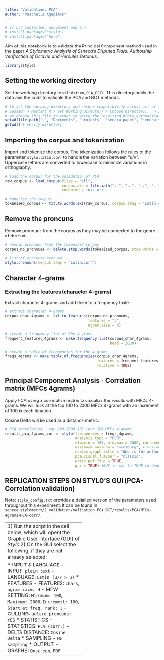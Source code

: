 ```yaml
---
title: 'Validation: PCA'
author: "Paschalis Agapitos"
---
```


```r
# if not installed, uncomment and run
# install.packages("stylo")
# install.packages("here")
```
Aim of this notebook is to validate the Principal Component method used in the paper *A Stylometric Analysis of Seneca's Disputed Plays: Authorship Verification of Octavia and Hercules Oetaeus*.

```r
library(stylo)
```

## Setting the working directory

Set the working directory to `validation_PCA_BCT/`. This directory holds the data and the code to validate the PCA and BCT methods.

```r
# to set the working directory and ensure compatibility across all of the operating systems (IF THE CODE BELOW DOES NOT RAISE ANY ERROR):
# Session > Restart R > Set Working Directory > Choose Directory... > set to `seneca_stylometry/2_validation/validation_PCA_BCT/results/PCA/MFCs-4grams/PCA-corr/`
# we choose this file in order to write the resulting plots automatically there
setwd(file.path("~", "Documents", "projects", "seneca_paper", "seneca_stylometry", "2_validation", "validation_PCA_BCT", "results", "PCA", "MFCs-4grams", "PCA-corr"))
getwd() # verify directory
```

## Importing the corpus and tokenization
Import and tokenize the corpus. The tokenization follows the rules of the parameter `stylo.Latin.corr` to handle the variation between "u/v". Uppercase letters are converted to lowercase to minimize variations in orthography.
```r
# load the corpus for the validation of PCA
raw_corpus <- load.corpus(files = "all", 
                          corpus.dir = file.path("..", "..", "..", "..", "..", "validation_corpora", "validation_corpus_PCA"), 
                          encoding = "UTF-8")

# tokenize the corpus
tokenized_corpus <- txt.to.words.ext(raw_corpus, corpus.lang = "Latin.corr", preserve.case = FALSE)
```

## Remove the pronouns
Remove pronouns from the corpus as they may be connected to the genre of the text.
```r
# remove pronouns from the tokenized corpus
corpus_no_pronouns <- delete.stop.words(tokenized_corpus, stop.words = stylo.pronouns(corpus.lang = "Latin.corr"))

# list of pronouns removed
stylo.pronouns(corpus.lang = "Latin.corr")
```

## Character 4-grams

### Extracting the features (character 4-grams)
Extract character 4-grams and add them to a frequency table.
```r
# extract character 4-grams
corpus_char_4grams <- txt.to.features(corpus_no_pronouns, 
                                      features = "c", 
                                      ngram.size = 4)

# create a frequency list of the 4-grams
frequent_features_4grams <- make.frequency.list(corpus_char_4grams, 
                                                head = 2000)

# create a table of frequencies for the 4-grams
freqs_4grams <- make.table.of.frequencies(corpus_char_4grams, 
                                          features = frequent_features_4grams, 
                                          relative = TRUE)
```

## Principal Component Analysis - Correlation matrix (MFCs 4grams)

Apply PCA using a correlation matrix to visualize the results with MFCs 4-grams. We will look at the top 100 to 2000 MFCs 4-grams with an increment of 100 in each iteration.

Cosine Delta will be used as a distance metric.

```r
# PCA correlation - top 100-2000-100 incr.100 MFCs 4-grams
results_pca_4grams_cor <- stylo(frequencies = freqs_4grams, 
                                analysis.type = "PCR",
                                mfw.min = 100, mfw.max = 2000, increment = 100, 
                                distance.measure = "wurzburg", # Cosine Delta
                                custom.graph.title = "Who is the author?", 
                                pca.visual.flavour = "classic", 
                                write.pdf.file = TRUE, 
                                gui = TRUE) #GUI is set to TRUE to double check the parameters. In principle no additional change should be implemented. Hit "OK" and the results will be displayed after the PCA is done.
```
## REPLICATION STEPS ON STYLO'S GUI (PCA-Correlation validation)

Note: `stylo_config.txt` provides a detailed version of the parameters used throughout this experiment. It can be found in `seneca_stylometry/2_validation/validation_PCA_BCT/results/PCA/MFCs-4grams/PCA-corr/`.

-----------------------------------
1) Run the script in the cell below, which will opent the Graphic User Interface (GUI) of *Stylo*
2) On the GUI select the following, if they are not already selected:

* INPUT & LANGUAGE
  - INPUT: `plain text` 
  - LANGUAGE: `Latin (u/v > u)`
* FEATURES
  - FEATURES: `chars`, `ngram size: 4`
  - MFW SETTING: `Minimum: 100`, `Maximum: 2000`, `Increment: 100`, `Start at freq. rank: 1`
  - CULLING: `Delete pronouns: YES`
* STATISTICS
  - STATISTICS: `PCA (corr.)`
  - DELTA DISTANCE: `Cosine Delta`
* SAMPLING
  - `No sampling`
* OUTPUT
  - GRAPHS: `Onscreen`, `PDF`
  
-----------------------------------